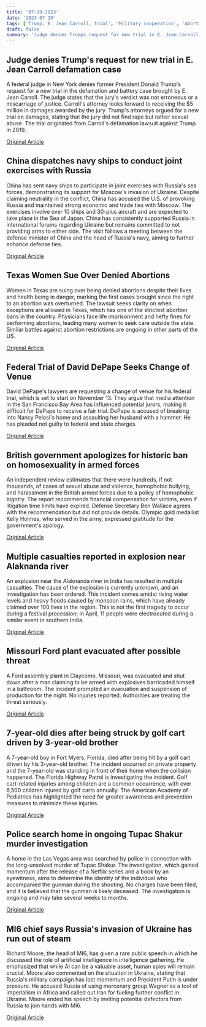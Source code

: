 ```yaml
---
title: '07-19-2023'
date: '2023-07-19'
tags: ['Trump, E. Jean Carroll, trial', 'Military cooperation', 'Abortion', 'Crime', 'Apology, Homophobia, Armed Forces', 'Accident', 'Security', 'Intelligence']
draft: false
summary: 'Judge denies Trumps request for new trial in E. Jean Carroll defamation case...'
---
```


## Judge denies Trump's request for new trial in E. Jean Carroll defamation case
A federal judge in New York denies former President Donald Trump's request for a new trial in the defamation and battery case brought by E. Jean Carroll. The judge states that the jury's verdict was not erroneous or a miscarriage of justice. Carroll's attorney looks forward to receiving the $5 million in damages awarded by the jury. Trump's attorneys argued for a new trial on damages, stating that the jury did not find rape but rather sexual abuse. The trial originated from Carroll's defamation lawsuit against Trump in 2019.

[Original Article](https://abcnews.go.com/US/judge-denies-trumps-request-new-trial-jean-carroll/story?id=101485996)

## China dispatches navy ships to conduct joint exercises with Russia
China has sent navy ships to participate in joint exercises with Russia's sea forces, demonstrating its support for Moscow's invasion of Ukraine. Despite claiming neutrality in the conflict, China has accused the U.S. of provoking Russia and maintained strong economic and trade ties with Moscow. The exercises involve over 10 ships and 30-plus aircraft and are expected to take place in the Sea of Japan. China has consistently supported Russia in international forums regarding Ukraine but remains committed to not providing arms to either side. The visit follows a meeting between the defense minister of China and the head of Russia's navy, aiming to further enhance defense ties.

[Original Article](https://abcnews.go.com/International/wireStory/china-prepares-naval-drills-russia-sign-continuing-support-101480020)

## Texas Women Sue Over Denied Abortions
Women in Texas are suing over being denied abortions despite their lives and health being in danger, marking the first cases brought since the right to an abortion was overturned. The lawsuit seeks clarity on when exceptions are allowed in Texas, which has one of the strictest abortion bans in the country. Physicians face life imprisonment and hefty fines for performing abortions, leading many women to seek care outside the state. Similar battles against abortion restrictions are ongoing in other parts of the US.

[Original Article](https://abcnews.go.com/US/wireStory/women-denied-abortions-texas-court-clarity-states-exceptions-101481377)

## Federal Trial of David DePape Seeks Change of Venue
David DePape's lawyers are requesting a change of venue for his federal trial, which is set to start on November 13. They argue that media attention in the San Francisco Bay Area has influenced potential jurors, making it difficult for DePape to receive a fair trial. DePape is accused of breaking into Nancy Pelosi's home and assaulting her husband with a hammer. He has pleaded not guilty to federal and state charges.

[Original Article](https://abcnews.go.com/US/wireStory/defense-trial-attack-nancy-pelosis-husband-moved-san-101481311)

## British government apologizes for historic ban on homosexuality in armed forces
An independent review estimates that there were hundreds, if not thousands, of cases of sexual abuse and violence, homophobic bullying, and harassment in the British armed forces due to a policy of homophobic bigotry. The report recommends financial compensation for victims, even if litigation time limits have expired. Defense Secretary Ben Wallace agrees with the recommendation but did not provide details. Olympic gold medallist Kelly Holmes, who served in the army, expressed gratitude for the government's apology.

[Original Article](https://abcnews.go.com/International/wireStory/uk-prime-minister-sunak-apologizes-ban-lgbtq-people-101484720)

## Multiple casualties reported in explosion near Alaknanda river
An explosion near the Alaknanda river in India has resulted in multiple casualties. The cause of the explosion is currently unknown, and an investigation has been ordered. This incident comes amidst rising water levels and heavy floods caused by monsoon rains, which have already claimed over 100 lives in the region. This is not the first tragedy to occur during a festival procession; in April, 11 people were electrocuted during a similar event in southern India.

[Original Article](https://abcnews.go.com/International/wireStory/15-die-electrocution-after-transformer-explodes-northern-india-101479931)

## Missouri Ford plant evacuated after possible threat
A Ford assembly plant in Claycomo, Missouri, was evacuated and shut down after a man claiming to be armed with explosives barricaded himself in a bathroom. The incident prompted an evacuation and suspension of production for the night. No injuries reported. Authorities are treating the threat seriously.

[Original Article](https://abcnews.go.com/US/ford-plant-missouri-shuts-threat-sheriffs-office/story?id=101451638)

## 7-year-old dies after being struck by golf cart driven by 3-year-old brother
A 7-year-old boy in Fort Myers, Florida, died after being hit by a golf cart driven by his 3-year-old brother. The incident occurred on private property and the 7-year-old was standing in front of their home when the collision happened. The Florida Highway Patrol is investigating the incident. Golf cart-related injuries among children are a common occurrence, with over 6,500 children injured by golf carts annually. The American Academy of Pediatrics has highlighted the need for greater awareness and prevention measures to minimize these injuries.

[Original Article](https://abcnews.go.com/US/3-year-old-driving-golf-cart-hits-brother-dies/story?id=101433902)

## Police search home in ongoing Tupac Shakur murder investigation
A home in the Las Vegas area was searched by police in connection with the long-unsolved murder of Tupac Shakur. The investigation, which gained momentum after the release of a Netflix series and a book by an eyewitness, aims to determine the identity of the individual who accompanied the gunman during the shooting. No charges have been filed, and it is believed that the gunman is likely deceased. The investigation is ongoing and may take several weeks to months.

[Original Article](https://abcnews.go.com/Entertainment/home-searched-tupac-shakur-murder-investigation-source/story?id=101431787)

## MI6 chief says Russia's invasion of Ukraine has run out of steam
Richard Moore, the head of MI6, has given a rare public speech in which he discussed the role of artificial intelligence in intelligence gathering. He emphasized that while AI can be a valuable asset, human spies will remain crucial. Moore also commented on the situation in Ukraine, stating that Russia's military campaign has lost momentum and President Putin is under pressure. He accused Russia of using mercenary group Wagner as a tool of imperialism in Africa and called out Iran for fueling further conflict in Ukraine. Moore ended his speech by inviting potential defectors from Russia to join hands with MI6.

[Original Article](https://abcnews.go.com/International/wireStory/britains-mi6-intelligence-chief-ai-wont-replace-human-101471061)
